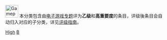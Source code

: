 {{empty category}}

[[Image:Gamepad.svg|40px]] 本分类包含由[[Wikipedia:电子游戏专题|电子游戏专题]]评为'''乙级'''和'''高重要度'''的条目，评级後条目会自动归入对应的子分类，详见[[Wikipedia:电子游戏专题/评级|评级指南]]。

[[Category:乙级电子游戏条目|High]]
[[Category:高重要度电子游戏条目|B]]